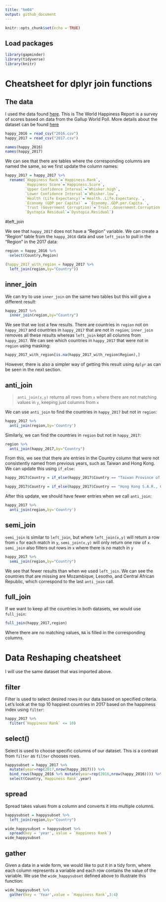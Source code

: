 ```yaml
---
title: "hm04"
output: github_document
---
```


```r
knitr::opts_chunk$set(echo = TRUE)
```

## Load packages

```r
library(gapminder)
library(tidyverse)
library(knitr)
```




# Cheatsheet for dplyr join functions

## The data

I used the data found [here](https://www.kaggle.com/unsdsn/world-happiness/). This is The World Happiness Report is a survey of scores based on data from the Gallup World Poll. More details about the dataset can be found [here](https://www.kaggle.com/unsdsn/world-happiness/home)

```r
happy_2016 = read_csv("2016.csv")
happy_2017 = read_csv("2017.csv")
```

```r
names(happy_2016)
names(happy_2017)
```

We can see that there are tables where the corresponding columns are named the same, so we first update the column names:

```r
happy_2017 = happy_2017 %>% 
  rename(`Happiness Rank`=`Happiness.Rank`,
         `Happiness Score`=`Happiness.Score`,
         `Upper Confidence Interval`=`Whisker.high`,
         `Lower Confidence Interval`=`Whisker.low`,
         `Health (Life Expectancy)`=`Health..Life.Expectancy.`,
         `Economy (GDP per Capita)` = `Economy..GDP.per.Capita.`,
         `Trust (Government Corruption)`=`Trust..Government.Corruption.`,
         `Dystopia Residual`=`Dystopia.Residual`)
```


#left_join

We see that `happy_2017` does not have a "Region" variable. We can create a "Region" table from the `happy_2016` data and use `left_join` to pull in the "Region" in the 2017 data:

```r
region = happy_2016 %>% 
  select(Country,Region)

(happy_2017_with_region = happy_2017 %>% 
  left_join(region,by="Country"))
```

## inner_join

We can try to use `inner_join` on the same two tables but this will give a different result:

```r
happy_2017 %>% 
  inner_join(region,by="Country")
```

We see that we lost a few results. There are countries in `region` not on `happy_2017` and countries in `happy_2017` that are not in `region`; `inner_join` removes all these results whereas `left_join` kept all columns from `happy_2017`. We can see which countries in `happy_2017` that were not in `region` using masking:

```r
happy_2017_with_region[is.na(happy_2017_with_region$Region),]
```

However, there is also a simpler way of getting this result using `dplyr` as can be seen in the next section.

## anti_join

> `anti_join(x,y)` returns all rows from `x` where there are not matching values in `y`, keeping just columns from `x`

We can use `anti_join` to find the countries in `happy_2017` but not in `region`:

```r
happy_2017 %>% 
  anti_join(region,by='Country')
```

Similarly, we can find the countries in `region` but not in `happy_2017`:

```r
region %>% 
  anti_join(happy_2017,by="Country")
```

From this, we see that there are entries in the Country column that were not consistently named from previous years, such as Taiwan and Hong Kong. We can update this using `if_else`:

```r
happy_2017$Country = if_else(happy_2017$Country == "Taiwan Province of China","Taiwan",happy_2017$Country)

happy_2017$Country = if_else(happy_2017$Country == "Hong Kong S.A.R., China","Hong Kong",happy_2017$Country)
```

After this update, we should have fewer entries when we call `anti_join`:

```r
happy_2017 %>% 
  anti_join(region,by='Country')
```

## semi_join

`semi_join` is similar to `left_join`, but where `left_join(x,y)` will return a row from `x` for each match in `y`, `semi_join(x,y)` will only return one row of `x`. `semi_join` also filters out rows in `x` where there is no match in `y`

```r
happy_2017 %>% 
  semi_join(region,by="Country")
```

We see that fewer results than when we used `left_join`. We can see the countries that are missing are Mozambique, Lesotho, and Central African Republic, which correspond to the last `anti_join` call.

## full_join

If we want to keep all the countries in both datasets, we would use `full_join`:

```r
full_join(happy_2017,region)
```

Where there are no matching values, `NA` is filled in the corresponding columns.

# Data Reshaping cheatsheet

I will use the same dataset that was imported above.

## filter

Filter is used to select desired rows in our data based on specified criteria. Let's look at the top 10 happiest countries in 2017 based on the happiness index using `filter`:

```r
happy_2017 %>% 
  filter(`Happiness Rank` <= 10)
```

## select()

Select is used to choose specific columns of our dataset. This is a contrast from `filter` as `filter` chooses rows.

```r
happysubset = happy_2017 %>%
  mutate(year=rep(2017,nrow(happy_2017))) %>% 
  bind_rows(happy_2016 %>% mutate(year=rep(2016,nrow(happy_2016)))) %>% 
  select(Country,`Happiness Rank`,year)
```

## spread

Spread takes values from a column and converts it into multiple columns.

```r
happysubset = happysubset %>% 
  left_join(region,by="Country")

wide_happysubset = happysubset %>% 
  spread(key = 'year', value = `Happiness Rank`)
wide_happysubset
```

## gather

Given a data in a wide form, we would like to put it in a tidy form, where each column represents a variable and each row contains the value of the variable. We use the `wide_happysubset` defined above to illustrate this function:

```r
wide_happysubset %>% 
  gather(key = 'Year',value = `Happiness Rank`,3:4)
```
